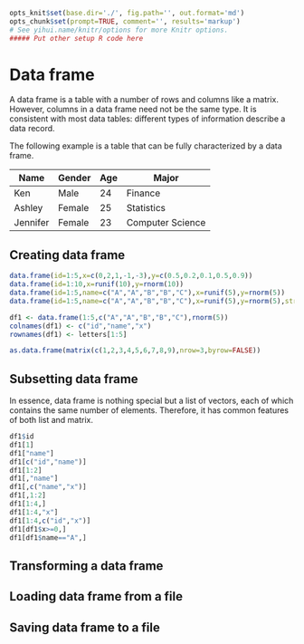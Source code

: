 ```r
opts_knit$set(base.dir='./', fig.path='', out.format='md')
opts_chunk$set(prompt=TRUE, comment='', results='markup')
# See yihui.name/knitr/options for more Knitr options.
##### Put other setup R code here

```

# Data frame

A data frame is a table with a number of rows and columns like a matrix. However, columns in a data frame need not be the same type. It is consistent with most data tables: different types of information describe a data record. 

The following example is a table that can be fully characterized by a data frame.

| Name     | Gender | Age | Major            |
|----------|--------|-----|------------------|
| Ken      | Male   | 24  | Finance          |
| Ashley   | Female | 25  | Statistics       |
| Jennifer | Female | 23  | Computer Science |

## Creating data frame

```r
data.frame(id=1:5,x=c(0,2,1,-1,-3),y=c(0.5,0.2,0.1,0.5,0.9))
data.frame(id=1:10,x=runif(10),y=rnorm(10))
data.frame(id=1:5,name=c("A","A","B","B","C"),x=runif(5),y=rnorm(5))
data.frame(id=1:5,name=c("A","A","B","B","C"),x=runif(5),y=rnorm(5),stringsAsFactor=FALSE)

df1 <- data.frame(1:5,c("A","A","B","B","C"),rnorm(5))
colnames(df1) <- c("id","name","x")
rownames(df1) <- letters[1:5]

as.data.frame(matrix(c(1,2,3,4,5,6,7,8,9),nrow=3,byrow=FALSE))
```


## Subsetting data frame

In essence, data frame is nothing special but a list of vectors, each of which contains the same number of elements. Therefore, it has common features of both list and matrix.

```r
df1$id
df1[1]
df1["name"]
df1[c("id","name")]
df1[1:2]
df1[,"name"]
df1[,c("name","x")]
df1[,1:2]
df1[1:4,]
df1[1:4,"x"]
df1[1:4,c("id","x")]
df1[df1$x>=0,]
df1[df1$name=="A",]
```

## Transforming a data frame

## Loading data frame from a file

## Saving data frame to a file
